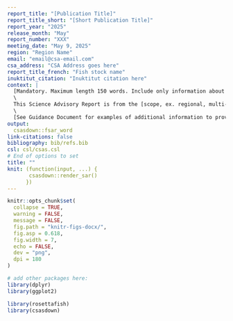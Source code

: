 ```yaml
---
report_title: "[Publication Title]"
report_title_short: "[Short Publication Title]"
report_year: "2025"
release_month: "May"
report_number: "XXX"
meeting_date: "May 9, 2025"
region: "Region Name"
email: "email@csa-email.com"
csa_address: "CSA Address goes here"
report_title_french: "Fish stock name"
inuktitut_citation: "Inuktitut citation here"
context: |
  [Mandatory. Maximum length 150 words. Include only information about the request for advice, including the meeting objectives and the date of the peer-review meeting.] [Include link to IFMP/rebuilding/management plan(s)]\
  \
  This Science Advisory Report is from the [scope, ex. regional, multi-regional, national] peer review of [meeting date and title (e.g., regional peer review of January 25,&nbsp;2011 on the Assessment of Quebec Inshore Waters Softshell Clam)The meeting process, date and title **MUST BE EXACTLY** as they appear for the meeting on the Science Advisory Schedule]. [Include link to IFMP/rebuilding plan] Additional publications from this meeting will be posted on the [Fisheries and Oceans Canada (DFO) Science Advisory Schedule](http://www.isdm-gdsi.gc.ca/csas-sccs/applications/events-evenements/index-eng.asp) as they become available.\
  \
  [See Guidance Document for examples of additional information to provide in the Context section.]
output:
  csasdown::fsar_word
link-citations: false
bibliography: bib/refs.bib
csl: csl/csas.csl
# End of options to set
title: ""
knit: (function(input, ...) {
       csasdown::render_sar()
      })
---
```


```r
knitr::opts_chunk$set(
  collapse = TRUE,
  warning = FALSE,
  message = FALSE,
  fig.path = "knitr-figs-docx/",
  fig.asp = 0.618,
  fig.width = 7,
  echo = FALSE,
  dev = "png",
  dpi = 180
)
```

```r
# add other packages here:
library(dplyr)
library(ggplot2)

library(rosettafish)
library(csasdown)
```
